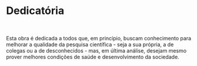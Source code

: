 # Dedicatória {-}

```{=latex}
\markboth{DEDICATÓRIA}{}
```

<br>

Esta obra é dedicada a todos que, em princípio, buscam conhecimento para melhorar a qualidade da pesquisa científica - seja a sua própria, a de colegas ou a de desconhecidos - mas, em última análise, desejam mesmo prover melhores condições de saúde e desenvolvimento da sociedade.

<br>
